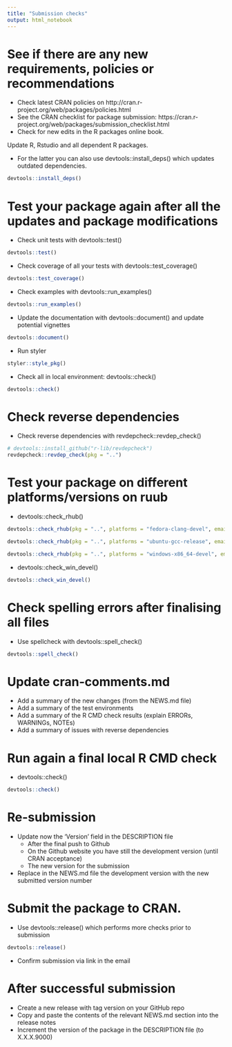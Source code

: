 ```yaml
---
title: "Submission checks"
output: html_notebook
---
```


# See if there are any new requirements, policies or recommendations

* Check latest CRAN policies on http://cran.r-project.org/web/packages/policies.html
* See the CRAN checklist for package submission: https://cran.r-project.org/web/packages/submission_checklist.html
* Check for new edits in the R packages online book.

Update R, Rstudio and all dependent R packages.

* For the latter you can also use devtools::install_deps() which updates outdated dependencies.
```r
devtools::install_deps()
```

# Test your package again after all the updates and package modifications

* Check unit tests with devtools::test()
```r
devtools::test()
```

* Check coverage of all your tests with devtools::test_coverage()
```r
devtools::test_coverage()
```

* Check examples with devtools::run_examples()
```r
devtools::run_examples()
```

* Update the documentation with devtools::document() and update potential vignettes
```r
devtools::document()
```

* Run styler
```r
styler::style_pkg()
```

* Check all in local environment: devtools::check()
```r
devtools::check()
```

# Check reverse dependencies

* Check reverse dependencies with revdepcheck::revdep_check()
```r
# devtools::install_github("r-lib/revdepcheck")
revdepcheck::revdep_check(pkg = "..")
```

# Test your package on different platforms/versions on ruub

* devtools::check_rhub()
```r
devtools::check_rhub(pkg = "..", platforms = "fedora-clang-devel", email = "harald.puhr@gmail.com")
```

```r
devtools::check_rhub(pkg = "..", platforms = "ubuntu-gcc-release", email = "harald.puhr@gmail.com")
```

```r
devtools::check_rhub(pkg = "..", platforms = "windows-x86_64-devel", email = "harald.puhr@gmail.com")
```

* devtools::check_win_devel()
```r
devtools::check_win_devel()
```

# Check spelling errors after finalising all files

* Use spellcheck with devtools::spell_check()
```r
devtools::spell_check()
```

# Update cran-comments.md

* Add a summary of the new changes (from the NEWS.md file)
* Add a summary of the test environments
* Add a summary of the R CMD check results (explain ERRORs, WARNINGs, NOTEs)
* Add a summary of issues with reverse dependencies

# Run again a final local R CMD check

* devtools::check()
```r
devtools::check()
```


# Re-submission

* Update now the ‘Version’ field in the DESCRIPTION file
  * After the final push to Github
  * On the Github website you have still the development version (until CRAN acceptance)
  * The new version for the submission
* Replace in the NEWS.md file the development version with the new submitted version number

# Submit the package to CRAN.

* Use devtools::release() which performs more checks prior to submission

```r
devtools::release()
```

* Confirm submission via link in the email

# After successful submission

* Create a new release with tag version on your GitHub repo
* Copy and paste the contents of the relevant NEWS.md section into the release notes
* Increment the version of the package in the DESCRIPTION file (to X.X.X.9000)
